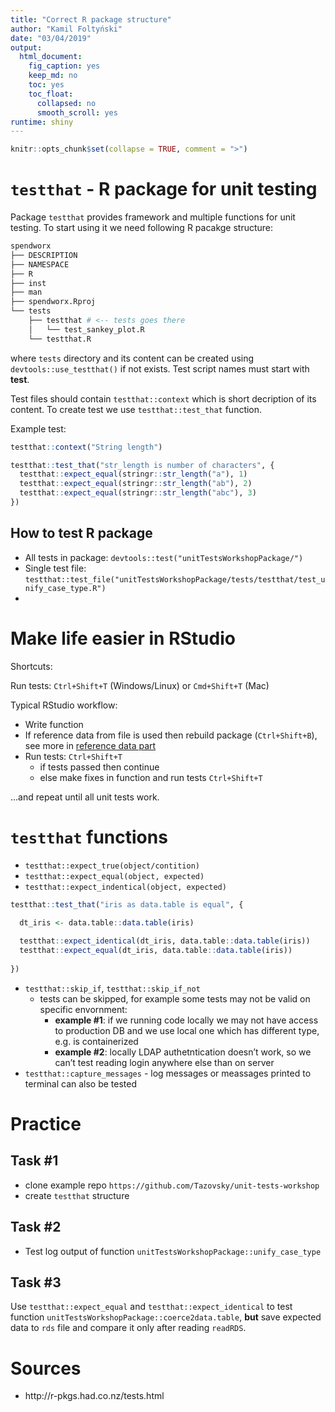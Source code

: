 ```yaml
---
title: "Correct R package structure"
author: "Kamil Foltyński"
date: "03/04/2019"
output:
  html_document:
    fig_caption: yes
    keep_md: no
    toc: yes
    toc_float:
      collapsed: no
      smooth_scroll: yes
runtime: shiny
---
```


```r
knitr::opts_chunk$set(collapse = TRUE, comment = ">")
```

# `testthat` - R package for unit testing

Package `testthat` provides framework and multiple functions for unit testing. To start using it 
we need following R pacakge structure:


```bash
spendworx
├── DESCRIPTION
├── NAMESPACE
├── R
├── inst
├── man
├── spendworx.Rproj
└── tests
    ├── testthat # <-- tests goes there
    │   └── test_sankey_plot.R
    └── testthat.R
```

where `tests` directory and its content can be created using `devtools::use_testthat()` if not exists. 
Test script names must start with **test**.

Test files should contain `testthat::context` which is short decription of its content. 
To create test we use `testthat::test_that` function.

Example test:

```r
testthat::context("String length")

testthat::test_that("str_length is number of characters", {
  testthat::expect_equal(stringr::str_length("a"), 1)
  testthat::expect_equal(stringr::str_length("ab"), 2)
  testthat::expect_equal(stringr::str_length("abc"), 3)
})
```

## How to test R package

* All tests in package: `devtools::test("unitTestsWorkshopPackage/")`
* Single test file: `testthat::test_file("unitTestsWorkshopPackage/tests/testthat/test_unify_case_type.R")`
* 

# Make life easier in RStudio

Shortcuts:

Run tests: `Ctrl+Shift+T` (Windows/Linux) or `Cmd+Shift+T` (Mac)

Typical RStudio workflow:

* Write function
* If reference data from file is used then rebuild package (`Ctrl+Shift+B`), 
see more in [reference data part](04-reference-data.Rmd)
* Run tests: `Ctrl+Shift+T`
  * if tests passed then continue
  * else make fixes in function and run tests `Ctrl+Shift+T`

...and repeat until all unit tests work.

# `testthat` functions

* `testthat::expect_true(object/contition)`
* `testthat::expect_equal(object, expected)`
* `testthat::expect_indentical(object, expected)`

```r
testthat::test_that("iris as data.table is equal", {

  dt_iris <- data.table::data.table(iris)
  
  testthat::expect_identical(dt_iris, data.table::data.table(iris))
  testthat::expect_equal(dt_iris, data.table::data.table(iris))
  
})
```
  
* `testthat::skip_if`, `testthat::skip_if_not`
  * tests can be skipped, for example some tests may not be valid on specific envornment:
    * **example #1**: if we running code locally we may not have access to production DB and we use local one which has different type, e.g. is containerized
    * **example #2**: locally LDAP authetntication doesn't work, so we can't test reading login anywhere else than on server
* `testthat::capture_messages` - log messages or meassages printed to terminal can also be tested

# Practice

## Task #1

* clone example repo `https://github.com/Tazovsky/unit-tests-workshop`
* create `testthat` structure

## Task #2

* Test log output of function `unitTestsWorkshopPackage::unify_case_type`

## Task #3

Use `testthat::expect_equal` and `testthat::expect_identical` to test 
function `unitTestsWorkshopPackage::coerce2data.table`, **but** save expected data to `rds` file
and compare it only after reading `readRDS`.

# Sources

* http://r-pkgs.had.co.nz/tests.html
